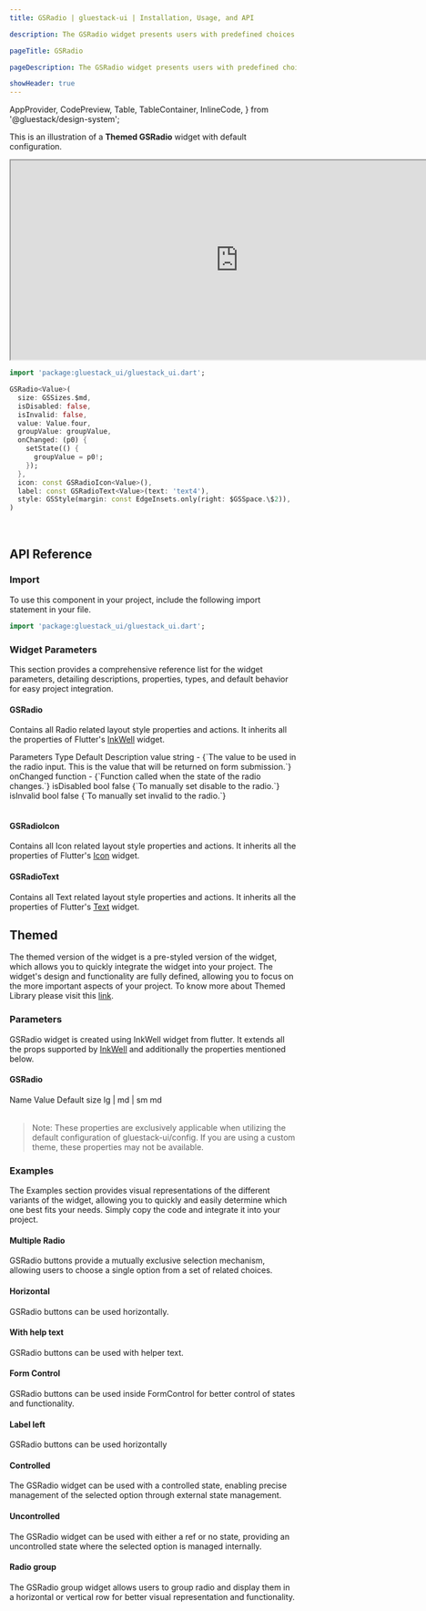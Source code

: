 ```yaml
---
title: GSRadio | gluestack-ui | Installation, Usage, and API

description: The GSRadio widget presents users with predefined choices and enables them to select only one option. It is commonly used for providing a single-choice selection in forms or surveys.

pageTitle: GSRadio

pageDescription: The GSRadio widget presents users with predefined choices and enables them to select only one option. It is commonly used for providing a single-choice selection in forms or surveys.

showHeader: true
---
```



  AppProvider,
  CodePreview,
  Table,
  TableContainer,
  InlineCode,
} from '@gluestack/design-system';

<Meta title="Components/Forms/Radio" />

This is an illustration of a **Themed GSRadio** widget with default configuration.

<iframe
  src="https://gluestack-flutter.web.app/#/radioButtonPreview"
  title="Example"
  width="800"
  height="350"
></iframe>

```dart
import 'package:gluestack_ui/gluestack_ui.dart';

GSRadio<Value>(
  size: GSSizes.$md,
  isDisabled: false,
  isInvalid: false,
  value: Value.four,
  groupValue: groupValue,
  onChanged: (p0) {
    setState(() {
      groupValue = p0!;
    });
  },
  icon: const GSRadioIcon<Value>(),
  label: const GSRadioText<Value>(text: 'text4'),
  style: GSStyle(margin: const EdgeInsets.only(right: $GSSpace.\$2)),
)
```

<br />

## API Reference

### Import

To use this component in your project, include the following import statement in your file.

```dart
import 'package:gluestack_ui/gluestack_ui.dart';
```

### Widget Parameters

This section provides a comprehensive reference list for the widget parameters, detailing descriptions, properties, types, and default behavior for easy project integration.

#### GSRadio

Contains all Radio related layout style properties and actions.
It inherits all the properties of Flutter's [InkWell](https://api.flutter.dev/flutter/material/InkWell-class.html) widget.

<AppProvider>
  <TableContainer>
    <Table>
      <Table.THead>
        <Table.TR>
          <Table.TH>
            <Table.TText>Parameters</Table.TText>
          </Table.TH>
          <Table.TH>
            <Table.TText>Type</Table.TText>
          </Table.TH>
          <Table.TH>
            <Table.TText>Default</Table.TText>
          </Table.TH>
          <Table.TH>
            <Table.TText>Description</Table.TText>
          </Table.TH>
        </Table.TR>
      </Table.THead>
      <Table.TBody>
        <Table.TR>
          <Table.TD>
            <Table.TText>
              <InlineCode>value</InlineCode>
            </Table.TText>
          </Table.TD>
          <Table.TD>
            <Table.TText>string</Table.TText>
          </Table.TD>
          <Table.TD>
            <Table.TText>-</Table.TText>
          </Table.TD>
          <Table.TD>
            <Table.TText>{`The value to be used in the radio input. This is the value that will be returned on form submission.`}</Table.TText>
          </Table.TD>
        </Table.TR>
        <Table.TR>
          <Table.TD>
            <Table.TText>
              <InlineCode>onChanged</InlineCode>
            </Table.TText>
          </Table.TD>
          <Table.TD>
            <Table.TText>function</Table.TText>
          </Table.TD>
          <Table.TD>
            <Table.TText>-</Table.TText>
          </Table.TD>
          <Table.TD>
            <Table.TText>{`Function called when the state of the radio changes.`}</Table.TText>
          </Table.TD>
        </Table.TR>
        <Table.TR>
          <Table.TD>
            <Table.TText>
              <InlineCode>isDisabled</InlineCode>
            </Table.TText>
          </Table.TD>
          <Table.TD>
            <Table.TText>bool</Table.TText>
          </Table.TD>
          <Table.TD>
            <Table.TText>false</Table.TText>
          </Table.TD>
          <Table.TD>
            <Table.TText>{`To manually set disable to the radio.`}</Table.TText>
          </Table.TD>
        </Table.TR>
        <Table.TR>
          <Table.TD>
            <Table.TText>
              <InlineCode>isInvalid</InlineCode>
            </Table.TText>
          </Table.TD>
          <Table.TD>
            <Table.TText>bool</Table.TText>
          </Table.TD>
          <Table.TD>
            <Table.TText>false</Table.TText>
          </Table.TD>
          <Table.TD>
            <Table.TText>{`To manually set invalid to the radio.`}</Table.TText>
          </Table.TD>
        </Table.TR>
      </Table.TBody>
    </Table>
  </TableContainer>
</AppProvider>

#### GSRadioIcon

Contains all Icon related layout style properties and actions. It inherits all the properties of Flutter's [Icon](https://api.flutter.dev/flutter/widgets/Icon-class.html) widget.

#### GSRadioText

Contains all Text related layout style properties and actions. It inherits all the properties of Flutter's [Text](https://api.flutter.dev/flutter/widgets/Text-class.html) widget.

## Themed

The themed version of the widget is a pre-styled version of the widget, which allows you to quickly integrate the widget into your project. The widget's design and functionality are fully defined, allowing you to focus on the more important aspects of your project. To know more about Themed Library please visit this [link](https://gluestack.io/ui/docs/core-concepts/themed-library).

### Parameters

GSRadio widget is created using InkWell widget from flutter. It extends all the props supported by [InkWell](https://api.flutter.dev/flutter/material/InkWell-class.html) and additionally the properties mentioned below.

#### GSRadio

<AppProvider>
  <TableContainer>
    <Table>
      <Table.THead>
        <Table.TR>
          <Table.TH>
            <Table.TText>Name</Table.TText>
          </Table.TH>
          <Table.TH>
            <Table.TText>Value</Table.TText>
          </Table.TH>
          <Table.TH>
            <Table.TText>Default</Table.TText>
          </Table.TH>
        </Table.TR>
      </Table.THead>
      <Table.TBody>
        <Table.TR>
          <Table.TD>
            <Table.TText>
              <InlineCode>size</InlineCode>
            </Table.TText>
          </Table.TD>
          <Table.TD>
            <Table.TText>lg | md | sm</Table.TText>
          </Table.TD>
          <Table.TD>
            <Table.TText>md</Table.TText>
          </Table.TD>
        </Table.TR>
      </Table.TBody>
    </Table>
  </TableContainer>
</AppProvider>

> Note: These properties are exclusively applicable when utilizing the default configuration of gluestack-ui/config. If you are using a custom theme, these properties may not be available.

### Examples

The Examples section provides visual representations of the different variants of the widget, allowing you to quickly and easily determine which one best fits your needs. Simply copy the code and integrate it into your project.

#### Multiple Radio

GSRadio buttons provide a mutually exclusive selection mechanism, allowing users to choose a single option from a set of related choices.

#### Horizontal

GSRadio buttons can be used horizontally.

#### With help text

GSRadio buttons can be used with helper text.

#### Form Control

GSRadio buttons can be used inside FormControl for better control of states and functionality.

#### Label left

GSRadio buttons can be used horizontally

#### Controlled

The GSRadio widget can be used with a controlled state, enabling precise management of the selected option through external state management.

#### Uncontrolled

The GSRadio widget can be used with either a ref or no state, providing an uncontrolled state where the selected option is managed internally.

#### Radio group

The GSRadio group widget allows users to group radio and display them in a horizontal or vertical row for better visual representation and functionality.
